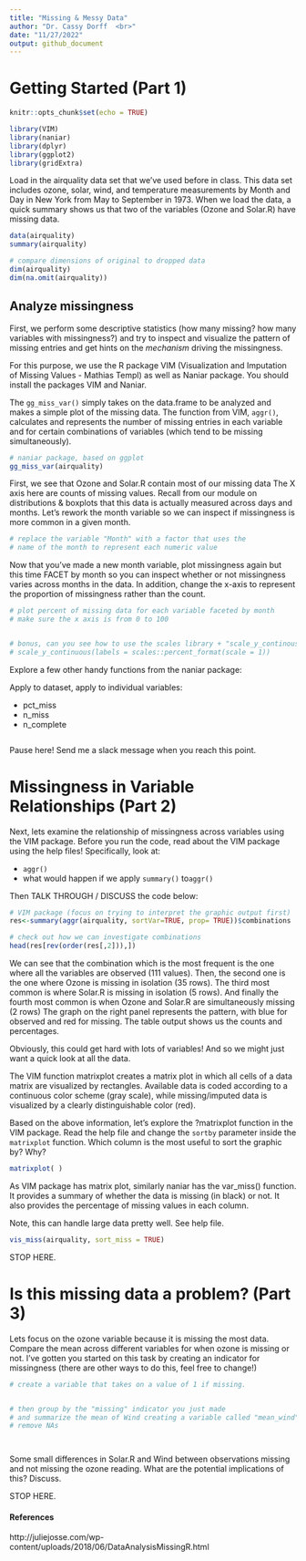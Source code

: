 ```yaml
---
title: "Missing & Messy Data"
author: "Dr. Cassy Dorff  <br>"
date: "11/27/2022"
output: github_document
---
```


# Getting Started (Part 1)

```r
knitr::opts_chunk$set(echo = TRUE)

library(VIM)
library(naniar)
library(dplyr)
library(ggplot2)
library(gridExtra)

```

Load in the airquality data set that we've used before in class. This data set includes ozone, solar, wind, and temperature measurements by Month and Day in New York from May to September in 1973. When we load the data, a quick summary shows us that two of the variables (Ozone and Solar.R) have missing data. 

```r
data(airquality)
summary(airquality)
```

```r
# compare dimensions of original to dropped data
dim(airquality)
dim(na.omit(airquality))
```

## Analyze missingness

First, we perform some descriptive statistics (how many missing? how many variables with missingness?) and try to inspect and visualize the pattern of missing entries and get hints on the *mechanism* driving the missingness. 

For this purpose, we use the R package VIM (Visualization and Imputation of Missing Values - Mathias Templ) as well as Naniar package. You should install the packages VIM and Naniar. 

The `gg_miss_var()` simply takes on the data.frame to be analyzed and makes a simple plot of the missing data. The function from VIM, `aggr()`, calculates and represents the number of missing entries in each variable and for certain combinations of variables (which tend to be missing simultaneously).

```r
# naniar package, based on ggplot
gg_miss_var(airquality)
```

First, we see that Ozone and Solar.R contain most of our missing data  The X axis here are counts of missing values. Recall from our module on distributions & boxplots that this data is actually measured across days and months. Let's rework the month variable so we can inspect if missingness is more common in a given month.

```r
# replace the variable "Month" with a factor that uses the 
# name of the month to represent each numeric value


```

Now that you've made a new month variable, plot missingness again but this time FACET by month so you can inspect whether or not missingness varies across months in the data. In addition, change the x-axis to represent the proportion of missingness rather than the count.

```r
# plot percent of missing data for each variable faceted by month
# make sure the x axis is from 0 to 100


# bonus, can you see how to use the scales library + "scale_y_continous" to add percent signs to the labels?
# scale_y_continuous(labels = scales::percent_format(scale = 1))
```

Explore a few other handy functions from the naniar package:

Apply to dataset, apply to individual variables:

- pct_miss
- n_miss
- n_complete


```r







```

Pause here! Send me a slack message when you reach this point.

# Missingness in Variable Relationships (Part 2)

Next, lets examine the relationship of missingness across variables using the VIM package. Before you run the code, read about the VIM package using the help files! Specifically, look at:

- `aggr()`
- what would happen if we apply `summary()` to` aggr()`

Then TALK THROUGH / DISCUSS the code below:

```r
# VIM package (focus on trying to interpret the graphic output first)
res<-summary(aggr(airquality, sortVar=TRUE, prop= TRUE))$combinations 

# check out how we can investigate combinations
head(res[rev(order(res[,2])),])
```

We can see that the combination which is the most frequent is the one where all the variables are observed (111 values). Then, the second one is the one where Ozone is missing in isolation (35 rows). The third most common is where Solar.R is missing in isolation (5 rows). And finally the fourth most common is when Ozone and Solar.R are simultaneously missing (2 rows) The graph on the right panel represents the pattern, with blue for observed and red for missing. The table output shows us the counts and percentages.

Obviously, this could get hard with lots of variables! And so we might just want a quick look at all the data.

The VIM function matrixplot creates a matrix plot in which all cells of a data matrix are visualized by rectangles. Available data is coded according to a continuous color scheme (gray scale), while missing/imputed data is visualized by a clearly distinguishable color (red). 

Based on the above information, let's explore the ?matrixplot function in the VIM package. Read the help file and change the `sortby` parameter inside the `matrixplot` function. Which column is the most useful to sort the graphic by? Why?

```r
matrixplot( )
```

As VIM package has matrix plot, similarly naniar has the var_miss() function. It provides a summary of whether the data is missing (in black) or not. It also provides the percentage of missing values in each column.

Note, this can handle large data pretty well. See help file.

```r
vis_miss(airquality, sort_miss = TRUE)
```

STOP HERE. 

# Is this missing data a problem? (Part 3)

Lets focus on the ozone variable because it is missing the most data. Compare the mean across different variables for when ozone is missing or not. I've gotten you started on this task by creating an indicator for missingness (there are other ways to do this, feel free to change!)

```r
# create a variable that takes on a value of 1 if missing. 


# then group by the "missing" indicator you just made
# and summarize the mean of Wind creating a variable called "mean_wind"
# remove NAs




```

Some small differences in Solar.R and Wind between observations missing and not missing the ozone reading. What are the potential implications of this? Discuss.

STOP HERE.


#### References 
http://juliejosse.com/wp-content/uploads/2018/06/DataAnalysisMissingR.html


